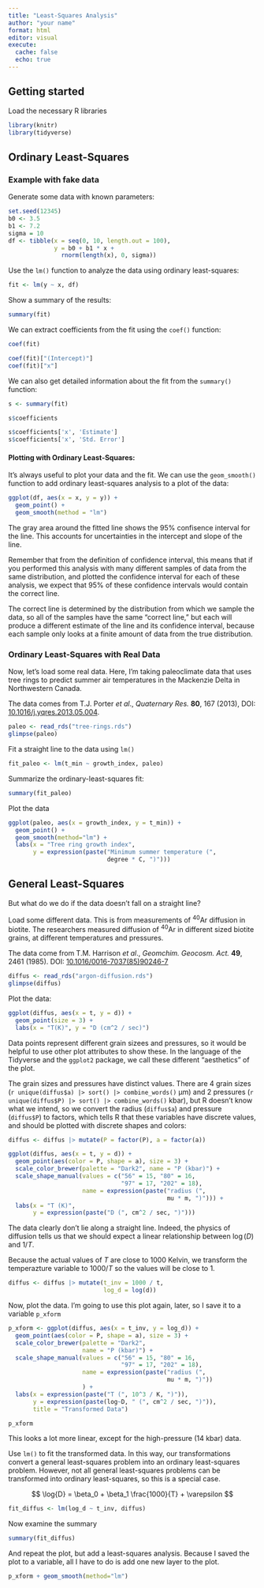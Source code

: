 ```yaml
---
title: "Least-Squares Analysis"
author: "your name"
format: html
editor: visual
execute:
  cache: false
  echo: true
---
```


## Getting started

Load the necessary R libraries

```r
library(knitr)
library(tidyverse)
```

## Ordinary Least-Squares

### Example with fake data

Generate some data with known parameters:

```r
set.seed(12345)
b0 <- 3.5
b1 <- 7.2
sigma = 10
df <- tibble(x = seq(0, 10, length.out = 100),
             y = b0 + b1 * x + 
               rnorm(length(x), 0, sigma))
```

Use the `lm()` function to analyze the data using ordinary least-squares:

```r
fit <- lm(y ~ x, df)
```

Show a summary of the results:

```r
summary(fit)
```

We can extract coefficients from the fit using the `coef()` function:

```r
coef(fit)

coef(fit)["(Intercept)"]
coef(fit)["x"]
```

We can also get detailed information about the fit from the `summary()`
function:

```r
s <- summary(fit)

s$coefficients

s$coefficients['x', 'Estimate']
s$coefficients['x', 'Std. Error']
```

#### Plotting with Ordinary Least-Squares:

It's always useful to plot your data and the fit. We can use the
`geom_smooth()` function to add ordinary least-squares analysis to a plot of
the data:

```r
ggplot(df, aes(x = x, y = y)) + 
  geom_point() + 
  geom_smooth(method = "lm")

```

The gray area around the fitted line shows the 95% confisence interval for the
line. This accounts for uncertainties in the intercept and slope of the line.

Remember that from the definition of confidence interval, this means that if
you performed this analysis with many different samples of data from the same
distribution, and plotted the confidence interval for each of these analysis,
we expect that 95% of these confidence intervals would contain the correct
line.

The correct line is determined by the distribution from which we sample the
data, so all of the samples have the same "correct line," but each will produce
a different estimate of the line and its confidence interval, because each
sample only looks at a finite amount of data from the true distribution.

### Ordinary Least-Squares with Real Data

Now, let's load some real data. Here, I'm taking paleoclimate data that uses
tree rings to predict summer air temperatures in the Mackenzie Delta in
Northwestern Canada.

The data comes from T.J. Porter *et al*., *Quaternary Res.* **80**, 167 (2013),
DOI:
[10.1016/j.yqres.2013.05.004](https://doi.org/10.1016/j.yqres.2013.05.004).

```r
paleo <- read_rds("tree-rings.rds")
glimpse(paleo)
```

Fit a straight line to the data using `lm()`

```r
fit_paleo <- lm(t_min ~ growth_index, paleo)
```

Summarize the ordinary-least-squares fit:

```r
summary(fit_paleo)
```

Plot the data

```r
ggplot(paleo, aes(x = growth_index, y = t_min)) + 
  geom_point() +
  geom_smooth(method="lm") +
  labs(x = "Tree ring growth index",
       y = expression(paste("Minimum summer temperature (", 
                            degree * C, ")")))
```

## General Least-Squares

But what do we do if the data doesn't fall on a straight line?

Load some different data. This is from measurements of ^40^Ar diffusion in
biotite. The researchers measured diffusion of ^40^Ar in different sized
biotite grains, at different temperatures and pressures.

The data come from T.M. Harrison *et al*., *Geomchim. Geocosm. Act.* **49**,
2461 (1985). DOI:
[10.1016/0016-7037(85)90246-7](https://doi.org/10.1016/0016-7037(85)90246-7)

```r
diffus <- read_rds("argon-diffusion.rds")
glimpse(diffus)
```

Plot the data:

```r
ggplot(diffus, aes(x = t, y = d)) +
  geom_point(size = 3) + 
  labs(x = "T(K)", y = "D (cm^2 / sec)")
```

Data points represent different grain sizees and pressures, so it would be
helpful to use other plot attributes to show these. In the language of the
Tidyverse and the `ggplot2` package, we call these different "aesthetics" of
the plot.

The grain sizes and pressures have distinct values. There are 4 grain sizes
(`r unique(diffus$a) |> sort() |> combine_words()` μm) and 2 pressures
(`r unique(diffus$P) |> sort() |> combine_words()` kbar), but R doesn't know
what we intend, so we convert the radius (`diffus$a`) and pressure (`diffus$P`)
to factors, which tells R that these variables have discrete values, and should
be plotted with discrete shapes and colors:

```r
diffus <- diffus |> mutate(P = factor(P), a = factor(a))

ggplot(diffus, aes(x = t, y = d)) + 
  geom_point(aes(color = P, shape = a), size = 3) + 
  scale_color_brewer(palette = "Dark2", name = "P (kbar)") + 
  scale_shape_manual(values = c("56" = 15, "80" = 16, 
                                "97" = 17, "202" = 18), 
                     name = expression(paste("radius (", 
                                             mu * m, ")"))) +
  labs(x = "T (K)", 
       y = expression(paste("D (", cm^2 / sec, ")")))

```

The data clearly don't lie along a straight line. Indeed, the physics of
diffusion tells us that we should expect a linear relationship between
$\log(D)$ and $1/T$.

Because the actual values of $T$ are close to 1000 Kelvin, we transform the
temperazture variable to $1000 / T$ so the values will be close to 1.

```r
diffus <- diffus |> mutate(t_inv = 1000 / t, 
                           log_d = log(d))
```

Now, plot the data. I'm going to use this plot again, later, so I save it to a
variable `p_xform`

```r
p_xform <- ggplot(diffus, aes(x = t_inv, y = log_d)) + 
  geom_point(aes(color = P, shape = a), size = 3) + 
  scale_color_brewer(palette = "Dark2", 
                     name = "P (kbar)") + 
  scale_shape_manual(values = c("56" = 15, "80" = 16, 
                                "97" = 17, "202" = 18), 
                     name = expression(paste("radius (", 
                                             mu * m, ")"))
                     ) +
  labs(x = expression(paste("T (", 10^3 / K, ")")), 
       y = expression(paste(log~D, " (", cm^2 / sec, ")")),
       title = "Transformed Data") 

p_xform
```

This looks a lot more linear, except for the high-pressure (14 kbar) data.

Use `lm()` to fit the transformed data. In this way, our transformations
convert a general least-squares problem into an ordinary least-squares problem.
However, not all general least-squares problems can be transformed into
ordinary least-squares, so this is a special case.

$$
\log{D} = \beta_0 + \beta_1 \frac{1000}{T} + \varepsilon
$$

```r
fit_diffus <- lm(log_d ~ t_inv, diffus)
```

Now examine the summary

```r
summary(fit_diffus)
```

And repeat the plot, but add a least-squares analysis. Because I saved the plot
to a variable, all I have to do is add one new layer to the plot.

```r
p_xform + geom_smooth(method="lm")
```
